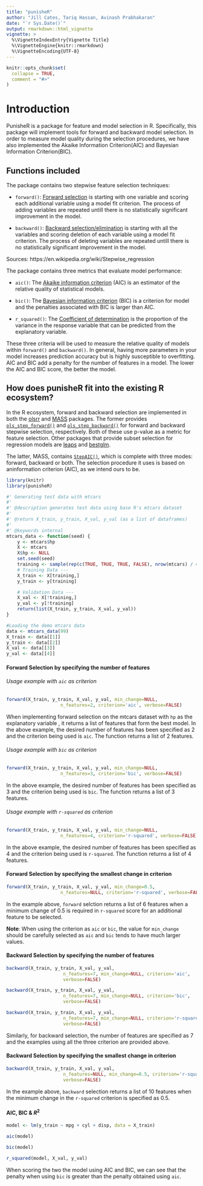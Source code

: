 ```yaml
---
title: "punisheR"
author: "Jill Cates, Tariq Hassan, Avinash Prabhakaran"
date: "`r Sys.Date()`"
output: rmarkdown::html_vignette
vignette: >
  %\VignetteIndexEntry{Vignette Title}
  %\VignetteEngine{knitr::rmarkdown}
  %\VignetteEncoding{UTF-8}
---
```


```r

knitr::opts_chunk$set(
  collapse = TRUE,
  comment = "#>"
)
```

# Introduction

PunisheR is a package for feature and model selection in R. Specifically, this package will implement tools for forward and backward model selection. In order to measure model quality during the selection procedures, we have also implemented the Akaike Information Criterion(AIC) and Bayesian Information Criterion(BIC).

## Functions included

The package contains two stepwise feature selection techniques:

- `forward()`: [Forward selection](https://en.wikipedia.org/wiki/Stepwise_regression#Main_approaches) is starting with one variable and scoring each additional variable using a model fit criterion. The process of adding variables are repeated untill there is no statistically significant improvement in the model.

- `backward()`: [Backward selection/elimination](https://en.wikipedia.org/wiki/Stepwise_regression#Main_approaches) is starting with all the variables and scoring deletion of each variable using a model fit criterion. The process of deleting variables are repeated untill there is no statistically significant improvement in the model.

Sources: https://en.wikipedia.org/wiki/Stepwise_regression

The package contains three metrics that evaluate model performance: 

- `aic()`: The [Akaike information criterion](https://en.wikipedia.org/wiki/Akaike_information_criterion) (AIC) is an estimator of the relative quality of statistical models.

- `bic()`: The [Bayesian information criterion](https://en.wikipedia.org/wiki/Bayesian_information_criterion) (BIC) is a criterion for model and the penalties associated with BIC is larger than AIC.

- `r_squared()`: The [Coefficient of determination](https://en.wikipedia.org/wiki/Coefficient_of_determination) is the proportion of the variance in the response variable that can be predicted from the explanatory variable.

These three criteria will be used to measure the relative quality of models within `forward()` and `backward()`. In general, having more parameters in your model increases prediction accuracy but is highly susceptible to overfitting. AIC and BIC add a penalty for the number of features in a model. The lower the AIC and BIC score, the better the model.

## How does punisheR fit into the existing R ecosystem?

In the R ecosystem, forward and backward selection are implemented in both the [olsrr](https://cran.r-project.org/web/packages/olsrr/)
and [MASS](https://cran.r-project.org/web/packages/MASS/MASS.pdf) packages. The former provides
[`ols_step_forward()`](https://www.rdocumentation.org/packages/olsrr/versions/0.4.0/topics/ols_step_forward) and
[`ols_step_backward()`](https://www.rdocumentation.org/packages/olsrr/versions/0.4.0/topics/ols_step_backward) for forward and backward stepwise selection, respectively. Both of these use p-value as a metric for feature selection. Other packages that provide subset selection for regression models are [leaps](https://cran.r-project.org/web/packages/leaps/leaps.pdf) and [bestglm](https://cran.r-project.org/web/packages/bestglm/bestglm.pdf).


The latter, MASS, contains [`StepAIC()`](https://stat.ethz.ch/R-manual/R-devel/library/MASS/html/stepAIC.html), which is complete with three modes: forward, backward or both. The selection procedure it uses is based on aninformation criterion (AIC), as we intend ours to be.


```r
library(knitr)
library(punisheR)
```


```r
#' Generating test data with mtcars
#'
#' @description generates test data using base R's mtcars dataset
#'
#' @return X_train, y_train, X_val, y_val (as a list of dataframes)
#'
#' @keywords internal
mtcars_data <- function(seed) {
    y <- mtcars$hp
    X <- mtcars
    X$hp <- NULL
    set.seed(seed)
    training <- sample(rep(c(TRUE, TRUE, TRUE, FALSE), nrow(mtcars) / 4))
    # Training Data ---
    X_train <- X[training,]
    y_train <- y[training]

    # Validation Data ---
    X_val <- X[!training,]
    y_val <- y[!training]
    return(list(X_train, y_train, X_val, y_val))
}

```

```r
#Loading the demo mtcars data
data <- mtcars_data(99)
X_train <- data[[1]]
y_train <- data[[2]]
X_val <- data[[3]]
y_val <- data[[4]]
```


#### Forward Selection by specifying the number of features

###### Usage example with `aic` as criterion

```r
forward(X_train, y_train, X_val, y_val, min_change=NULL,
                    n_features=2, criterion='aic', verbose=FALSE)
```
When implementing forward selection on the mtcars dataset with `hp` as the explanatory variable , it returns a list of features that form the best model. In the above example, the desired number of features has been specified as 2 and the criterion being used is `aic`. The function returns a list of 2 features.

###### Usage example with `bic` as criterion

```r
forward(X_train, y_train, X_val, y_val, min_change=NULL,
                    n_features=3, criterion='bic', verbose=FALSE)
```

In the above example, the desired number of features has been specified as 3 and the criterion being used is `bic`. The function returns a list of 3 features.

###### Usage example with `r-squared` as criterion

```r
forward(X_train, y_train, X_val, y_val, min_change=NULL,
                    n_features=4, criterion='r-squared', verbose=FALSE)
```

In the above example, the desired number of features has been specified as 4 and the criterion being used is `r-squared`. The function returns a list of 4 features.


#### Forward Selection by specifying the smallest change in criterion 

```r
forward(X_train, y_train, X_val, y_val, min_change=0.5,
                    n_features=NULL, criterion='r-squared', verbose=FALSE)
```

In the example above, `forward` selction returns a list of 6 features when a minimum change of 0.5 is required in `r-squared` score for an additional feature to be selected.

**Note**: When using the criterion as `aic` or `bic`, the value for `min_change` should be carefully selected as `aic` and `bic` tends to have much larger values.



#### Backward Selection by specifying the number of features

```r
backward(X_train, y_train, X_val, y_val,
                     n_features=7, min_change=NULL, criterion='aic',
                     verbose=FALSE)
```

```r
backward(X_train, y_train, X_val, y_val,
                     n_features=7, min_change=NULL, criterion='bic',
                     verbose=FALSE)
```

```r
backward(X_train, y_train, X_val, y_val,
                     n_features=7, min_change=NULL, criterion='r-squared',
                     verbose=FALSE)
```

Similarly, for backward selection, the number of features are specified as 7 and the examples using all the three criterion are provided above.

#### Backward Selection by specifying the smallest change in criterion

```r
backward(X_train, y_train, X_val, y_val,
                     n_features=NULL, min_change=0.5, criterion='r-squared',
                     verbose=FALSE)
```

In the example above, `backward` selection returns a list of 10 features when the minimum change in the `r-squared` criterion is specified as 0.5.

#### AIC, BIC & $R^2$

```r
model <- lm(y_train ~ mpg + cyl + disp, data = X_train)

aic(model)
```

```r
bic(model)
```

```r
r_squared(model, X_val, y_val)
```

When scoring the two the model using AIC and BIC, we can see that the penalty when using `bic` is greater than the penalty obtained using `aic`.
